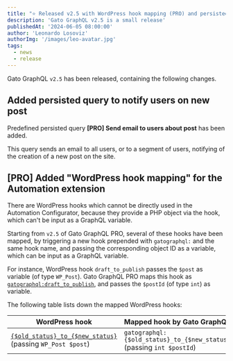 ```yaml
---
title: "⭐️ Released v2.5 with WordPress hook mapping (PRO) and persisted query to send email notifications"
description: 'Gato GraphQL v2.5 is a small release'
publishedAt: '2024-06-05 08:00:00'
author: 'Leonardo Losoviz'
authorImg: '/images/leo-avatar.jpg'
tags:
  - news
  - release
---
```


Gato GraphQL `v2.5` has been released, containing the following changes.

## Added persisted query to notify users on new post

Predefined persisted query **[PRO] Send email to users about post** has been added.

This query sends an email to all users, or to a segment of users, notifying of the creation of a new post on the site.

## [PRO] Added "WordPress hook mapping" for the Automation extension

There are WordPress hooks which cannot be directly used in the Automation Configurator, because they provide a PHP object via the hook, which can't be input as a GraphQL variable.

Starting from `v2.5` of Gato GraphQL PRO, several of these hooks have been mapped, by triggering a new hook prepended with `gatographql:` and the same hook name, and passing the corresponding object ID as a variable, which can be input as a GraphQL variable.

For instance, WordPress hook `draft_to_publish` passes the `$post` as variable (of type `WP_Post`). Gato GraphQL PRO maps this hook as [`gatographql:draft_to_publish`](/guides/manage/automating-tasks#wordpress-hook-mapping), and passes the `$postId` (of type `int`) as variable.

The following table lists down the mapped WordPress hooks:

| WordPress hook | Mapped hook by Gato GraphQL |
| --- | --- |
| [`{$old_status}_to_{$new_status}`](https://developer.wordpress.org/reference/hooks/old_status_to_new_status/) (passing `WP_Post $post`) | `gatographql:{$old_status}_to_{$new_status}` (passing `int $postId`) |
